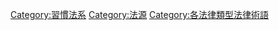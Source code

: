 {{main|習慣法}}

[[Category:習慣法系|Category:習慣法系]]
[[Category:法源|Category:法源]]
[[Category:各法律類型法律術語|Category:各法律類型法律術語]]